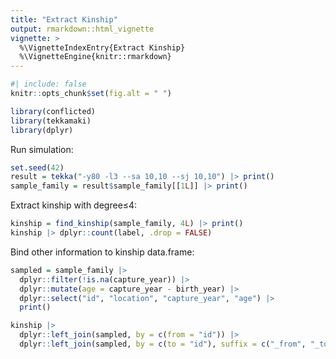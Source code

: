```yaml
---
title: "Extract Kinship"
output: rmarkdown::html_vignette
vignette: >
  %\VignetteIndexEntry{Extract Kinship}
  %\VignetteEngine{knitr::rmarkdown}
---
```


```r
#| include: false
knitr::opts_chunk$set(fig.alt = " ")
```

```r
library(conflicted)
library(tekkamaki)
library(dplyr)
```

Run simulation:

```r
set.seed(42)
result = tekka("-y80 -l3 --sa 10,10 --sj 10,10") |> print()
sample_family = result$sample_family[[1L]] |> print()
```

Extract kinship with degree&le;4:

```r
kinship = find_kinship(sample_family, 4L) |> print()
kinship |> dplyr::count(label, .drop = FALSE)
```

Bind other information to kinship data.frame:

```r
sampled = sample_family |>
  dplyr::filter(!is.na(capture_year)) |>
  dplyr::mutate(age = capture_year - birth_year) |>
  dplyr::select("id", "location", "capture_year", "age") |>
  print()

kinship |>
  dplyr::left_join(sampled, by = c(from = "id")) |>
  dplyr::left_join(sampled, by = c(to = "id"), suffix = c("_from", "_to"))
```
